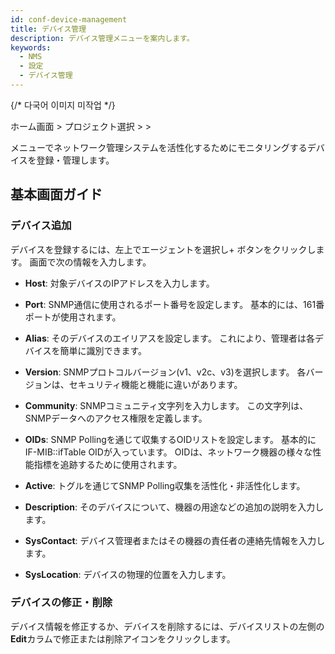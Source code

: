```yaml
---
id: conf-device-management
title: デバイス管理
description: デバイス管理メニューを案内します。
keywords:
  - NMS
  - 設定
  - デバイス管理
---
```


{/* 다국어 이미지 미작업 */}

ホーム画面 &gt; プロジェクト選択 &gt; <Cmdname sid="side_setting" className="uitext" /> &gt; <Cmdname sid="side_deviceManagement" className="uitext" />

<Cmdname sid="side_deviceManagement" className="uitext" />メニューでネットワーク管理システムを活性化するためにモニタリングするデバイスを登録・管理します。

## 基本画面ガイド

<ImgLang img="nms-conf-device-mng.png" desc="Device Management" />

### デバイス追加

デバイスを登録するには、左上でエージェントを選択し<UI>+</UI> <Cmdname sid="BTN09017" className="uitext" />ボタンをクリックします。 <Cmdname sid="BTN09017" className="uitext" />画面で次の情報を入力します。 

<ImgLang img="nms-conf-device-mng-add.png" desc="デバイス追加" />

- **Host**: 対象デバイスのIPアドレスを入力します。

- **Port**: SNMP通信に使用されるポート番号を設定します。 基本的には、161番ポートが使用されます。

- **Alias**: そのデバイスのエイリアスを設定します。 これにより、管理者は各デバイスを簡単に識別できます。

- **Version**: SNMPプロトコルバージョン(v1、v2c、v3)を選択します。 各バージョンは、セキュリティ機能と機能に違いがあります。

- **Community**: SNMPコミュニティ文字列を入力します。 この文字列は、SNMPデータへのアクセス権限を定義します。

- **OIDs**: SNMP Pollingを通じて収集するOIDリストを設定します。 基本的にIF-MIB::ifTable OIDが入っています。 OIDは、ネットワーク機器の様々な性能指標を追跡するために使用されます。

- **Active**: トグルを通じてSNMP Polling収集を活性化・非活性化します。

- **Description**: そのデバイスについて、機器の用途などの追加の説明を入力します。

- **SysContact**: デバイス管理者またはその機器の責任者の連絡先情報を入力します。

- **SysLocation**: デバイスの物理的位置を入力します。

### デバイスの修正・削除

デバイス情報を修正するか、デバイスを削除するには、デバイスリストの左側の**Edit**カラムで修正または削除アイコンをクリックします。 
